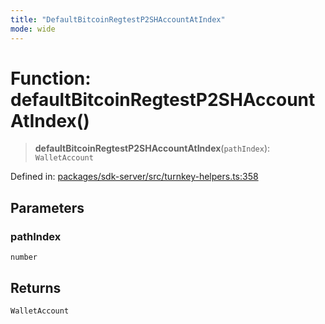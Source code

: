 ```yaml
---
title: "DefaultBitcoinRegtestP2SHAccountAtIndex"
mode: wide
---
```

  
# Function: defaultBitcoinRegtestP2SHAccountAtIndex()

> **defaultBitcoinRegtestP2SHAccountAtIndex**(`pathIndex`): `WalletAccount`

Defined in: [packages/sdk-server/src/turnkey-helpers.ts:358](https://github.com/tkhq/sdk/blob/main/packages/sdk-server/src/turnkey-helpers.ts#L358)

## Parameters

### pathIndex

`number`

## Returns

`WalletAccount`

